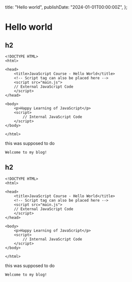   title: "Hello world",
  publishDate: "2024-01-01T00:00:00Z",
};

# Hello world

## h2

```
<!DOCTYPE HTML>
<html>

<head>
	<title>JavaScript Course - Hello World</title>
	<!-- Script tag can also be placed here -->
	<script src="main.js">
	// External JavaScript Code
	</script>
</head>

<body>
	<p>Happy Learning of JavaScript</p>
	<script>
		// Internal JavaScript Code
	</script>
</body>

</html>

```

this was supposed to do

`Welcome to my blog!`

## h2

```
<!DOCTYPE HTML>
<html>

<head>
	<title>JavaScript Course - Hello World</title>
	<!-- Script tag can also be placed here -->
	<script src="main.js">
	// External JavaScript Code
	</script>
</head>

<body>
	<p>Happy Learning of JavaScript</p>
	<script>
		// Internal JavaScript Code
	</script>
</body>

</html>

```

this was supposed to do

`Welcome to my blog!`
